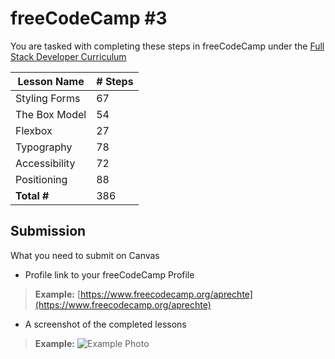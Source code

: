 # freeCodeCamp #3

You are tasked with completing these steps in freeCodeCamp under the [Full Stack Developer Curriculum](https://www.freecodecamp.org/learn/full-stack-developer/)

| Lesson Name | # Steps |
|---|---|
| Styling Forms | 67 |
| The Box Model | 54 |
| Flexbox | 27 |
| Typography | 78 |
| Accessibility | 72 |
| Positioning | 88 |
| **Total #** | 386 |



## Submission
What you need to submit on Canvas

* Profile link to your freeCodeCamp Profile

> **Example:** [https://www.freecodecamp.org/aprechte](https://www.freecodecamp.org/aprechte)

* A screenshot of the completed lessons
> **Example:** ![Example Photo](/fcc-one-example.png)

